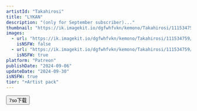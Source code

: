 ```yaml
---
artistId: "Takahirosi"
title: "LYKAN"
description: "(only for September subscriber)..."
thumbnail: "https://ik.imagekit.io/dgfwhfvkn/kemono/Takahirosi/111534759/p28_1_ori_1_2kVNqIU5k.avif?updatedAt=1737607743941"
images:
  - url: "https://ik.imagekit.io/dgfwhfvkn/kemono/Takahirosi/111534759/p28_1_ori_1_2kVNqIU5k.avif?updatedAt=1737607743941"
    isNSFW: false
  - url: "https://ik.imagekit.io/dgfwhfvkn/kemono/Takahirosi/111534759/p28_1_ori_6c_4_uihj4tV.avif?updatedAt=1737607743095"
    isNSFW: true
platform: "Patreon"
publishDate: "2024-09-06"
updateDate: "2024-09-30"
isNSFW: true
tier: "+Artist pack"
---
```



<Button
      isExternal
      isBlock
      variant="flat"
      color="foreground"
      as={Link}
      href="https://pan.7so.top/f/MZE0Hz/_1_LYKAN.7z"
    >
      7so下载
    </Button>